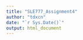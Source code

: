 ```yaml
---
title: "SLE777_Assignment4"
author: "tdxcn"
date: "`r Sys.Date()`"
output: html_document
---
```




